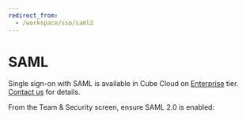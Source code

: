 ```yaml
---
redirect_from:
  - /workspace/sso/saml2
---
```


# SAML

<SuccessBox>

Single sign-on with SAML is available in Cube Cloud on
[Enterprise](https://cube.dev/pricing) tier.
[Contact us](https://cube.dev/contact) for details.

</SuccessBox>

From the <Btn>Team & Security</Btn> screen, ensure <Btn>SAML 2.0</Btn> is
enabled:

<Screenshot
  alt="Cube Cloud Team Authentication and SSO tab"
  src="https://ucarecdn.com/046debd5-6e17-4417-900e-7d976d0670c5/"
/>
